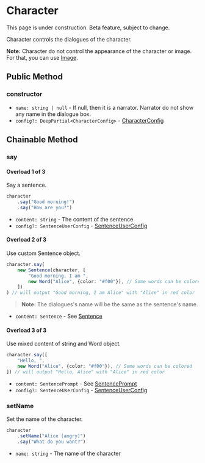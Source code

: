 
# Character

<Callout type="warning" emoji="⚠️">
    This page is under construction.
</Callout>

<Callout type="warning" emoji="⚠️">
    Beta feature, subject to change.
</Callout>

<Cards num={2}>
    <Cards.Card
        title="Sentence"
        href="./character/sentence"
    />
    <Cards.Card
        title="Word"
        href="./character/word"
    />
    <Cards.Card
        title="Pause"
        href="./character/pause"
    />
</Cards>

Character controls the dialogues of the character.

**Note:** Character do not control the appearance of the character or image. For that, you can use [Image](./image). 

## Public Method

### constructor

<Steps>

- `name: string | null` - If null, then it is a narrator. Narrator do not show any name in the dialogue box.
- `config?: DeepPartial<CharacterConfig>` - [CharacterConfig](../types/CharacterConfig)

</Steps>

## Chainable Method

### say

<Steps>

#### Overload 1 of 3

Say a sentence.

```typescript
character
    .say("Good morning!")
    .say("How are you?")
```

- `content: string` - The content of the sentence
- `config?: SentenceUserConfig` - [SentenceUserConfig](../types/SentenceUserConfig)

#### Overload 2 of 3

Use custom Sentence object.

```typescript
character.say(
    new Sentence(character, [
        "Good morning, I am ",
        new Word("Alice", {color: "#f00"}), // Some words can be colored
    ])
) // will output "Good morning, I am Alice" with "Alice" in red color
```

> **Note:** The dialogues's name will be the same as the sentence's name.

- `content: Sentence` - See [Sentence](./character/sentence)

#### Overload 3 of 3

Use mixed content of string and Word object.

```typescript
character.say([
    "Hello, ",
    new Word("Alice", {color: "#f00"}), // Some words can be colored
]) // will output "Hello, Alice" with "Alice" in red color
```

- `content: SentencePrompt` - See [SentencePrompt](../types/SentencePrompt)
- `config?: SentenceUserConfig` - [SentenceUserConfig](../types/SentenceUserConfig)

</Steps>

### setName

<Steps>

Set the name of the character.

```typescript
character
    .setName("Alice (angry)")
    .say("What do you want?")
```

- `name: string` - The name of the character

</Steps>
